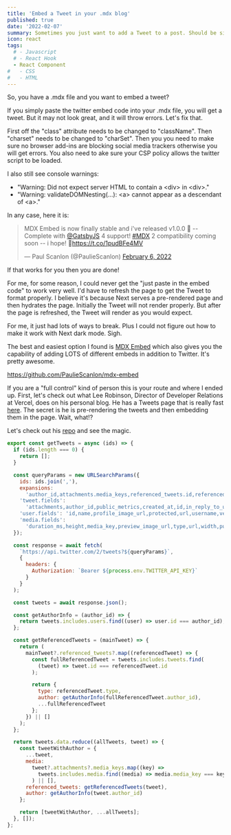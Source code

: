 ```yaml
---
title: 'Embed a Tweet in your .mdx blog'
published: true
date: '2022-02-07'
summary: Sometimes you just want to add a Tweet to a post. Should be simple, right?
icon: react
tags:
  # - Javascript
  # - React Hook
  - React Component
#   - CSS
#   - HTML
---
```


So, you have a .mdx file and you want to embed a tweet? 

<Step number={1} title='Simply paste the twitter embed code' />

If you simply paste the twitter embed code into your .mdx file, you will get a tweet.  But it may not look great, and it will throw errors.  Let's fix that.

<Step number={2} title='Clean up the twitter embed code' />

First off the "class" attribute needs to be changed to "className". Then "charset" needs to be changed to "charSet". Then you you need to make sure no browser add-ins are blocking social media trackers otherwise you will get errors. You also need to ake sure your CSP policy allows the twitter script to be loaded.

I also still see console warnings:

* "Warning: Did not expect server HTML to contain a &lt;div&gt; in &lt;div&gt;."
* "Warning: validateDOMNesting(...): &lt;a&gt; cannot appear as a descendant of &lt;a&gt;."

In any case, here it is:

<blockquote className="twitter-tweet"><p lang="en" dir="ltr">MDX Embed is now finally stable and i&#39;ve released v1.0.0 🥳 -- Complete with <a href="https://twitter.com/GatsbyJS?ref_src=twsrc%5Etfw">@GatsbyJS</a> 4 support! <a href="https://twitter.com/hashtag/MDX?src=hash&amp;ref_src=twsrc%5Etfw">#MDX</a> 2 compatibility coming soon -- i hope! 🥵<a href="https://t.co/1pudBFe4MV">https://t.co/1pudBFe4MV</a></p>&mdash; Paul Scanlon (@PaulieScanlon) <a href="https://twitter.com/PaulieScanlon/status/1490453997953630208?ref_src=twsrc%5Etfw">February 6, 2022</a></blockquote> <script async src="https://platform.twitter.com/widgets.js" charSet="utf-8"></script>

If that works for you then you are done!

<Step number={3} title='Use a React component in .mdx' />

For me, for some reason, I could never get the "just paste in the embed code" to work very well. I'd have to refresh the page to get the Tweet to format properly. I believe it's because Next serves a pre-rendered page and then hydrates the page. Initially the Tweet will not render properly. But after the page is refreshed, the Tweet will render as you would expect.

For me, it just had lots of ways to break. Plus I could not figure out how to make it work with Next dark mode. Sigh.

The best and easiest option I found is [MDX Embed](https://www.mdx-embed.com/?path=/docs/introduction--page) which also gives you the capability of adding LOTS of different embeds in addition to Twitter. It's pretty awesome. 

https://github.com/PaulieScanlon/mdx-embed 

<Step number={4} title='Roll your own custom React tweet component and API' />

If you are a "full control" kind of person this is your route and where I ended up. First, let's check out what Lee Robinson, Director of Developer Relations at Vercel, does on his personal blog. He has a Tweets page that is really fast [here](https://leerob.io/tweets). The secret is he is pre-rendering the tweets and then embedding them in the page. Wait, what!?

Let's check out his [repo](https://github.com/leerob/leerob.io) and see the magic.

<CustomTweet tweetID="1490453997953630208" />

<CodeBlock>

```js
export const getTweets = async (ids) => {
  if (ids.length === 0) {
    return [];
  }

  const queryParams = new URLSearchParams({
    ids: ids.join(','),
    expansions:
      'author_id,attachments.media_keys,referenced_tweets.id,referenced_tweets.id.author_id',
    'tweet.fields':
      'attachments,author_id,public_metrics,created_at,id,in_reply_to_user_id,referenced_tweets,text',
    'user.fields': 'id,name,profile_image_url,protected,url,username,verified',
    'media.fields':
      'duration_ms,height,media_key,preview_image_url,type,url,width,public_metrics'
  });

  const response = await fetch(
    `https://api.twitter.com/2/tweets?${queryParams}`,
    {
      headers: {
        Authorization: `Bearer ${process.env.TWITTER_API_KEY}`
      }
    }
  );

  const tweets = await response.json();

  const getAuthorInfo = (author_id) => {
    return tweets.includes.users.find((user) => user.id === author_id);
  };

  const getReferencedTweets = (mainTweet) => {
    return (
      mainTweet?.referenced_tweets?.map((referencedTweet) => {
        const fullReferencedTweet = tweets.includes.tweets.find(
          (tweet) => tweet.id === referencedTweet.id
        );

        return {
          type: referencedTweet.type,
          author: getAuthorInfo(fullReferencedTweet.author_id),
          ...fullReferencedTweet
        };
      }) || []
    );
  };

  return tweets.data.reduce((allTweets, tweet) => {
    const tweetWithAuthor = {
      ...tweet,
      media:
        tweet?.attachments?.media_keys.map((key) =>
          tweets.includes.media.find((media) => media.media_key === key)
        ) || [],
      referenced_tweets: getReferencedTweets(tweet),
      author: getAuthorInfo(tweet.author_id)
    };

    return [tweetWithAuthor, ...allTweets];
  }, []);
};
```

</CodeBlock>

